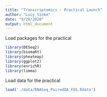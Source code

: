 ```yaml
---
title: "Transcriptomics - Practical Launch"
author: "Lucy Sinke"
date: "9/29/2020"
output: html_document
---
```


Load packages for the practical

```r
library(DESeq2)
library(biomaRt)
library(pheatmap)
library(ggplot2)
library(enrichR)
library(limma)
```

Load data for the practical

```r
load('./data/RNASeq_PairedOA_FOS.Rdata')
```

